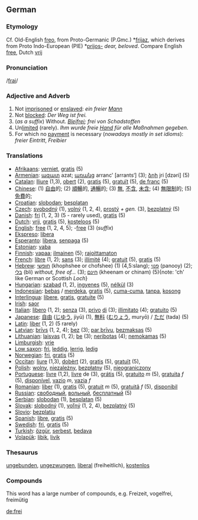 ==German==
===Etymology===

Cf. Old-English [[freo]], from Proto-Germanic (P.Gmc.) *[[frijaz]], which derives from Proto Indo-European (PIE) *[[prijos-]] ''dear, beloved''.
Compare English [[free]], Dutch [[vrij]]

===Pronunciation===
/[[Pronunciation guide|frai]]/
===Adjective and Adverb===
# Not [[imprisoned]] or [[enslaved]]: ''ein freier [[Mann]]''
# Not [[blocked]]: ''Der Weg ist frei.''
# (''as a suffix'') Without. ''[[Blei]]frei; frei von Schadstoffen''
# Un[[limit]]ed (rarely). ''Ihm wurde freie [[Hand]] für alle Maßnahmen gegeben.''
# For which no [[payment]] is necessary (''nowadays mostly in set idioms''): ''freier Eintritt'', ''Freibier''

===Translations===
*[[Afrikaans]]: [[verniet]], [[gratis]] (5)
*[[Armenian]]: [[ազատ]] azat; [[առանց]] arranc‛ [arrants‘] (3); [[ձրի]] jri [dzəri] (5)
*[[Catalan]]: [[lliure]] (1,3), [[obert]] (2), [[gratis]] (5), [[gratuït]] (5), [[de franc]] (5)
*[[Chinese]]: (1) [[自由]]的; (2) [[順暢]]的, [[通暢]]的; (3) [[無]], [[不含]], [[未含]]; (4) [[無限制]]的; (5) [[免費]]的;
*[[Croatian]]: [[slobodan]]; [[besplatan]]
*[[Czech]]: [[svobodný]] (1), [[volný]] (1, 2, 4), [[prostý]] ''+ gen.'' (3), [[bezplatný]] (5)
*[[Danish]]: [[fri]] (1, 2, 3) (5 - rarely used), [[gratis]] (5)
*[[Dutch]]: [[vrij]], [[gratis]] (5), [[kosteloos]] (5)
*[[English]]: [[free]] (1, 2, 4, 5); -[[free]] (3) (''suffix'')
*[[Ekspreso]]: [[libera]]
*[[Esperanto]]: [[libera]], [[senpaga]] (5)
*[[Estonian]]: [[vaba]]
*[[Finnish]]: [[vapaa]]; [[ilmainen]] (5); [[rajoittamaton]]
*[[French]]: [[libre]] (1, 2); [[sans]] (3); [[illimité]] (4); [[gratuit]] (5), [[gratis]] (5)
*[[Hebrew]]: [[חופשי]] (khophshee or chofshee) (1) (4,5:slang); [[פנוי]] (panooy) (2); [[בלי]] (bli) ''without, free of...'' (3); [[חינם]] (kheenam or chinam) (5){note: 'ch' like German or Scottish ''Loch''}
*[[Hungarian]]: [[szabad]] (1, 2), [[ingyenes]] (5), [[nélkül]] (3)
*[[Indonesian]]: [[bebas]] / [[merdeka]], [[gratis]] (5), [[cuma-cuma]], [[tanpa]], [[kosong]]
*[[Interlingua]]: [[libere]], [[gratis]], [[gratuite]] (5)
*[[Irish]]: [[saor]]
*[[Italian]]: [[lìbero]] (1, 2); [[senza]] (3), [[privo]] [[di]] (3); [[illimitato]] (4); [[gratuito]] (5)
*[[Japanese]]: [[自由]] ([[じゆう]], jiyū) (1), [[無料]] ([[むりょう]], muryō) / [[ただ]] (tada) (5)
*[[Latin]]: [[liber]] (1, 2) (5 rarely)
*[[Latvian]]: [[brīvs]] (1, 2, 4); [[bez]] (3); [[par brīvu]], [[bezmaksas]] (5)
*[[Lithuanian]]: [[laisvas]] (1, 2); [[be]] (3); [[neribotas]] (4); [[nemokamas]] (5)
*[[Limburgish]]: [[vrie]]
*[[Low saxon]]: [[fri]], [[leddig]], [[lerrig]], [[ledig]]
*[[Norwegian]]: [[fri]], [[gratis]] (5)
*[[Occitan]]: [[liure]] (1,3), [[dobèrt]] (2), [[gratis]] (5), [[gratuït]] (5), 
*[[Polish]]: [[wolny]], [[niezależny]], [[bezpłatny]] (5), [[nieograniczony]]
*[[Portuguese]]: [[livre]] (1,2), [[livre]] de (3), [[grátis]] (5), [[gratuito]] ''m'' (5), [[gratuita]] ''f'' (5), [[disponível]], [[vazio]] ''m'', [[vazia]] ''f''
*[[Romanian]]: [[liber]] (1), [[gratis]] (5), [[gratuit]] ''m'' (5), [[gratuită]] ''f'' (5), [[disponibil]]
*[[Russian]]: [[свободный]], [[вольный]], [[бесплатный]] (5)
*[[Serbian]]: [[slobodan]] (1), [[besplatan]] (5)
*[[Slovak]]: [[slobodný]] (1), [[voľný]] (1, 2, 4), [[bezplatný]] (5)
*[[Slovio]]: [[bezplatju]]
*[[Spanish]]: [[libre]], [[gratis]] (5)
*[[Swedish]]: [[fri]], [[gratis]] (5)
*[[Turkish]]: [[özgür]], [[serbest]], [[bedava]]
*[[Volapük]]: [[libik]], [[livik]]

===Thesaurus===

[[ungebunden]], [[ungezwungen]], [[liberal]] (freiheitlich), [[kostenlos]]

===Compounds===

This word has a large number of compounds, e.g. Freizeit, vogelfrei, freimütig

[[de:frei]]